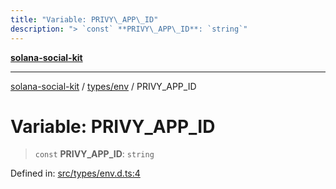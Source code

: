 ```yaml
---
title: "Variable: PRIVY\_APP\_ID"
description: "> `const` **PRIVY\_APP\_ID**: `string`"
---
```


[**solana-social-kit**](../../../README.mdx)

***

[solana-social-kit](../../../README.mdx) / [types/env](../README.mdx) / PRIVY\_APP\_ID

# Variable: PRIVY\_APP\_ID

> `const` **PRIVY\_APP\_ID**: `string`

Defined in: [src/types/env.d.ts:4](https://github.com/SendArcade/solana-social-starter/blob/bd4b3556b8f469c27ebb06f4df65b3a36b43ba3b/src/types/env.d.ts#L4)
